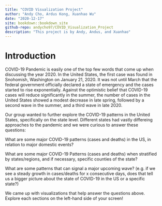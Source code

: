 ```yaml
--- 
title: "COVID Visualization Project"
author: "Andy Cho, Ardus Kong, Xuanhao Wu"
date: "2020-12-17"
site: bookdown::bookdown_site
github-repo: andycho97/COVID_Visualization_Project
description: "This project is by Andy, Andus, and Xuanhao"
---
```


# Introduction

COVID-19 Pandemic is easily one of the top few words that come up when discussing the year 2020. In the United States, the first case was found in Snohomish, Washington on January 21, 2020. It was not until March that the federal government officially declared a state of emergency and the cases started to rise exponentially. Against the optimistic belief that COVID-19 cases will reduce significantly in the summer, the number of cases in the United States showed a modest decrease in late spring, followed by a second wave in the summer, and a third wave in late 2020.

Our group wanted to further explore the COVID-19 patterns in the United States, specifically on the state level. Different states had vastly differeing approaches to the pandemic and we were curious to answer these questions:

What are some major COVID-19 patterns (cases and deaths) in the US, in relation to major domestic events?

What are some major COVID-19 Patterns (cases and deaths) when stratified by states/regions, and if necessary, specific counties of the state?

What are some patterns that can signal a major upcoming wave? (e.g. if we see a steady growth in cases/deaths for x consecutive days, does that tell us a bigger picture about the state of COVID-19 in the US or a specific state?)

We came up with visualizations that help answer the questions above. Explore each sections on the left-hand side of your screen!